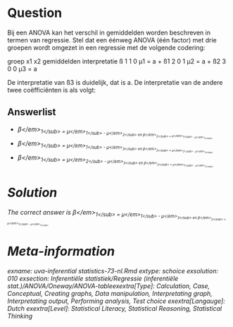 Question
========

Bij een ANOVA kan het verschil in gemiddelden worden beschreven in termen van regressie. Stel dat een éénweg ANOVA (één factor) met drie groepen wordt omgezet in een regressie met de volgende codering:

groep x1 x2 gemiddelden interpretatie ß
1 1 0 µ1 = a + ß1
2 0 1 µ2 = a + ß2
3 0 0 µ3 = a

De interpretatie van ß3 is duidelijk, dat is a. De interpretatie van de andere twee coëfficiënten is als volgt: 

Answerlist
----------
* <em>&beta;<\/em><sub>1<\/sub> = <em>&mu;<\/em><sub>1<\/sub> - <em>&mu;<\/em><sub>2<\/sub> en <em>&beta;<\/em><sub>2<\/sub> = <em>&mu;<\/em><sub>1<\/sub> - <em>&mu;<\/em><sub>3<\/sub>.
* <em>&beta;<\/em><sub>1<\/sub> = <em>&mu;<\/em><sub>1<\/sub> - <em>&mu;<\/em><sub>3<\/sub> en <em>&beta;<\/em><sub>2<\/sub> = <em>&mu;<\/em><sub>2<\/sub> - <em>&mu;<\/em><sub>3<\/sub>.
* <em>&beta;<\/em><sub>1<\/sub> = <em>&mu;<\/em><sub>2<\/sub> - <em>&mu;<\/em><sub>3<\/sub> en <em>&beta;<\/em><sub>2<\/sub> = <em>&mu;<\/em><sub>1<\/sub> - <em>&mu;<\/em><sub>3<\/sub>.

Solution
========

The correct answer is  <em>&beta;<\/em><sub>1<\/sub> = <em>&mu;<\/em><sub>1<\/sub> - <em>&mu;<\/em><sub>3<\/sub> en <em>&beta;<\/em><sub>2<\/sub> = <em>&mu;<\/em><sub>2<\/sub> - <em>&mu;<\/em><sub>3<\/sub>. 

Meta-information
================
exname: uva-inferential statistics-73-nl.Rmd 
extype: schoice 
exsolution: 010 
exsection: Inferentiële statistiek/Regressie (inferentiële stat.)/ANOVA/Oneway/ANOVA-tableexextra[Type]: Calculation, Case, Conceptual, Creating graphs, Data manipulation, Interpretating graph, Interpretating output, Performing analysis, Test choice 
exextra[Langauge]: Dutch 
exextra[Level]: Statistical Literacy, Statistical Reasoning, Statistical Thinking 
